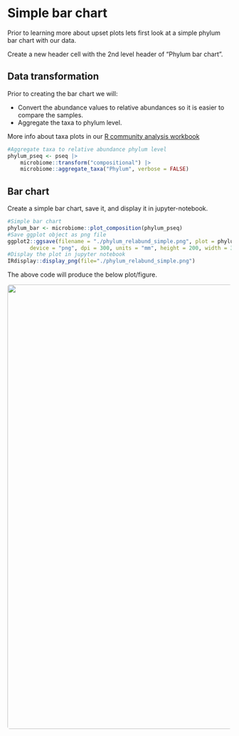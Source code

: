 # Simple bar chart

Prior to learning more about upset plots lets first look at a simple phylum bar chart with our data.

Create a new header cell with the 2nd level header of "Phylum bar chart".

## Data transformation

Prior to creating the bar chart we will:

- Convert the abundance values to relative abundances so it is easier to compare the samples.
- Aggregate the taxa to phylum level.

More info about taxa plots in our [R community analysis workbook](https://neof-workshops.github.io/R_community_whqkt8/Course/10-Relative_abundance.html)

```r
#Aggregate taxa to relative abundance phylum level
phylum_pseq <- pseq |>
    microbiome::transform("compositional") |>
    microbiome::aggregate_taxa("Phylum", verbose = FALSE)
```

## Bar chart

Create a simple bar chart, save it, and display it in jupyter-notebook.

```r
#Simple bar chart
phylum_bar <- microbiome::plot_composition(phylum_pseq)
#Save ggplot object as png file
ggplot2::ggsave(filename = "./phylum_relabund_simple.png", plot = phylum_bar,
       device = "png", dpi = 300, units = "mm", height = 200, width = 300)
#Display the plot in jupyter notebook
IRdisplay::display_png(file="./phylum_relabund_simple.png")
```

The above code will produce the below plot/figure.

<center>
![](images/phylum_relabund_simple.png){style="width:1000px; border-radius:5px"}
</center>